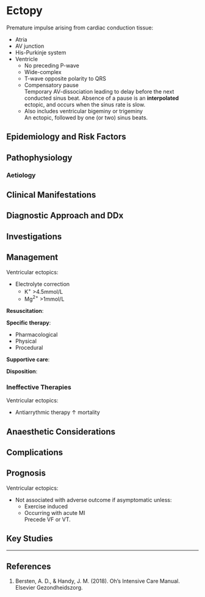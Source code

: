 # Ectopy

Premature impulse arising from cardiac conduction tissue:

* Atria
* AV junction
* His-Purkinje system
* Ventricle
	* No preceding P-wave
	* Wide-complex
	* T-wave opposite polarity to QRS
	* Compensatory pause\
	Temporary AV-dissociation leading to delay before the next conducted sinus beat. Absence of a pause is an **interpolated** ectopic, and occurs when the sinus rate is slow.
	* Also includes ventricular bigeminy or trigeminy\
	An ectopic, followed by one (or two) sinus beats.

## Epidemiology and Risk Factors

## Pathophysiology

### Aetiology

## Clinical Manifestations

## Diagnostic Approach and DDx

## Investigations

## Management

Ventricular ectopics:

* Electrolyte correction
	* K^+^ >4.5mmol/L
	* Mg^2+^ >1mmol/L

**Resuscitation**:\


**Specific therapy**:

* Pharmacological
* Physical
* Procedural

**Supportive care**:

**Disposition**:

### Ineffective Therapies

Ventricular ectopics:

* Antiarrythmic therapy ↑ mortality

## Anaesthetic Considerations

## Complications

## Prognosis

Ventricular ectopics:

* Not associated with adverse outcome if asymptomatic unless:
	* Exercise induced
	* Occurring with acute MI\
	Precede VF or VT.

## Key Studies


---

## References

1. Bersten, A. D., & Handy, J. M. (2018). Oh’s Intensive Care Manual. Elsevier Gezondheidszorg.
